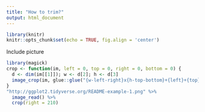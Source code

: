```yaml
---
title: "How to trim?"
output: html_document
---
```


```r
library(knitr)
knitr::opts_chunk$set(echo = TRUE, fig.align = 'center')
```

Include picture

```r
library(magick)
crop <- function(im, left = 0, top = 0, right = 0, bottom = 0) {
  d <- dim(im[[1]]); w <- d[2]; h <- d[3]
  image_crop(im, glue::glue("{w-left-right}x{h-top-bottom}+{left}+{top}"))
}
"http://ggplot2.tidyverse.org/README-example-1.png" %>%
  image_read() %>%
  crop(right = 210)
```